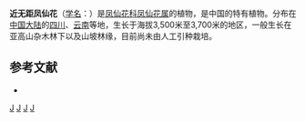 {{Speciesbox 
| genus = Impatiens
| species = subecalcarata
| authority = (Hand.-Mazz.) [[陈艺林|Y. L. Chen]]
}}

'''近无距凤仙花'''（[[学名|学名]]：{{lang|la|''Impatiens subecalcarata''}}）是[[凤仙花科|凤仙花科]][[凤仙花属|凤仙花属]]的植物，是中国的特有植物。分布在[[中国大陆|中国大陆]]的[[四川|四川]]、[[云南|云南]]等地，生长于海拔3,500米至3,700米的地区，一般生长在亚高山杂木林下以及山坡林缘，目前尚未由人工引种栽培。

== 参考文献 ==
<div class="references-small">
* {{cite web| url =http://www.bioinfo.cn/db05/KmzwSpecies.php?action=view&id=1196| title =近无距凤仙花| work =《中国高等植物数据库全库》| publisher =中国科学院微生物研究所| author =昆明植物研究所| accessdate =2009-02-22| deadurl =yes| archiveurl =https://web.archive.org/web/20160305063452/http://www.bioinfo.cn/db05/KmzwSpecies.php?action=view&id=1196| archivedate =2016-03-05}}
</div>
{{Taxonbar|from=Q15225366}}

[[Category:凤仙花属|J]]
[[Category:中國特有植物|J]]
[[Category:四川植物|J]]
[[Category:云南植物|J]]